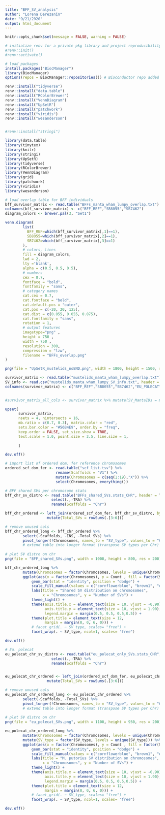 ```yaml
---
title: "BFF_SV_analysis"
author: "Lorena Derezanin"
date: "9/21/2020"
output: html_document
---
```


```r
knitr::opts_chunk$set(message = FALSE, warning = FALSE)

# initialize renv for a private pkg library and project reproducibility
#renv::init()
#renv::activate()

# load packages
install.packages("BiocManager")
library(BiocManager)
options(repos = BiocManager::repositories()) # Bioconductor repo added to renv

renv::install("tidyverse")
renv::install("data.table")
renv::install("RColorBrewer")
renv::install("VennDiagram")
renv::install("UpSetR")
renv::install("patchwork")
renv::install("viridis")
renv::install("wesanderson")


#renv::install("stringi")

library(data.table)
library(tinytex)
library(knitr)
library(stringi)
library(UpSetR)
library(tidyverse)
library(RColorBrewer)
library(VennDiagram)
library(grid)
library(patchwork)
library(viridis)
library(wesanderson)

```



```r

# load overlap table for BFF individuals
bff_survivor_matrix <- read.table("BFFs_manta_wham_lumpy_overlap.txt")
colnames(bff_survivor_matrix) <- c("BFF_REF","SB8055","SB7462") 
diagram_colors <- brewer.pal(3, "Set1")

venn.diagram(
        list(
          BFF_REF=which(bff_survivor_matrix[,1]==1), 
          SB8055=which(bff_survivor_matrix[,2]==1), 
          SB7462=which(bff_survivor_matrix[,3]==1)
        ), 
        # colors, lines
        fill = diagram_colors, 
        lwd = 2, 
        lty ='blank', 
        alpha = c(0.5, 0.5, 0.5), 
        # numbers
        cex = 0.7, 
        fontface = "bold",  
        fontfamily = "sans",
        # category names
        cat.cex = 0.7,
        cat.fontface = "bold",
        cat.default.pos = "outer",
        cat.pos = c(-20, 20, 125),
        cat.dist = c(0.055, 0.055, 0.075),
        cat.fontfamily = "sans",
        rotation = 1,
        # output features
        imagetype="png" ,
        height = 750 , 
        width = 750 , 
        resolution = 300,
        compression = "lzw",
        filename = "BFFs_overlap.png"
)


```

```r


png(file = "UpSetR_mustelids_noBND.png", width = 1800, height = 1500, res = 300)

survivor_matrix <- read.table("mustelids_manta_wham_lumpy_overlap.txt")
SV_info <- read.csv("mustelids_manta_wham_lumpy_SV_info.txt", header = F, sep = "\t")
colnames(survivor_matrix) <- c("BFF_REF","SB8055","SB7462","EU_POLECAT") 
                           

#survivor_matrix_all_cols <- survivor_matrix %>% mutate(SV_MantaIDs = mantaIDs) %>% select(SV_MantaIDs, everything())

upset(
      survivor_matrix, 
      nsets = 4, nintersects = 16, 
      mb.ratio = c(0.7, 0.3), matrix.color = "red", 
      sets.bar.color = "#56B4E9", order.by = "freq", 
      keep.order = FALSE, set_size.show = TRUE, 
      text.scale = 1.0, point.size = 2.5, line.size = 1,
      
      )

dev.off()

```


```r

# import list of ordered dom. fer reference chromosomes
ordered_scf_dom_fer <- read.table("scf_list.tsv") %>% 
                       rename(Scaffolds = "V1") %>%
                       mutate(Chromosomes = c(seq(1:19),"X")) %>%
                       select(Chromosomes, everything())

```



```r
# BFF shared SVs per chromosome stats
bff_chr_sv_distro <- read.table("BFFs_shared_SVs.stats_CHR", header = T) %>%
                     select(.,-TRA) %>%
                     rename(Scaffolds = "Chr")

bff_chr_ordered <- left_join(ordered_scf_dom_fer, bff_chr_sv_distro, by = "Scaffolds") %>%
                   mutate(Total_SVs = rowSums(.[3:6]))


```




```r

# remove unused cols
bff_chr_ordered_long <- bff_chr_ordered %>%
        select(-Scaffolds, -INS, -Total_SVs) %>%
        pivot_longer(!Chromosomes, names_to = "SV_type", values_to = "Count") 
        # extend table into longer format (transpose SV types per Chr)
 
# plot SV distro on chr
png(file = "BFF_shared_SVs.png", width = 1000, height = 800, res = 200)

bff_chr_ordered_long %>%
        mutate(Chromosomes = factor(Chromosomes, levels = unique(Chromosomes))) %>%
        ggplot(aes(x = factor(Chromosomes), y = Count , fill = factor(SV_type))) +
            geom_bar(stat = "identity", position = "dodge") +
            scale_fill_manual(values = c("cornflowerblue", "brown1", "darkgoldenrod1"), name = "SV type") +
            labs(title = "Shared SV distribution on chromosomes",
                 x = "Chromosomes", y = "Number of SVs") +
            theme_light() +
            theme(axis.title.x = element_text(size = 10, vjust = -0.90),
                  axis.title.y = element_text(size = 10, vjust = 1.90),
                  legend.margin = margin(0.5, 0.5, 0.5,0.5)) +
            theme(plot.title = element_text(size = 12,
                  margin = margin(0, 0, 6, 0))) +
            # facet_grid(. ~ SV_type, scales= "free") +
            facet_wrap(. ~ SV_type, ncol=1, scales= "free") 

dev.off()  


```


```r

# Eu. polecat
eu_polecat_chr_sv_distro <- read.table("eu_polecat_only_SVs.stats_CHR", header = T) %>%
                     select(.,-TRA) %>%
                     rename(Scaffolds = "Chr")


eu_polecat_chr_ordered <- left_join(ordered_scf_dom_fer, eu_polecat_chr_sv_distro, by = "Scaffolds") %>%
                   mutate(Total_SVs = rowSums(.[3:6]))

```



```r

# remove unused cols
eu_polecat_chr_ordered_long <- eu_polecat_chr_ordered %>%
        select(-Scaffolds, -Total_SVs) %>%
        pivot_longer(!Chromosomes, names_to = "SV_type", values_to = "Count") 
        # extend table into longer format (transpose SV types per Chr)
 
# plot SV distro on chr
png(file = "eu_polecat_SVs.png", width = 1100, height = 950, res = 200)

eu_polecat_chr_ordered_long %>%
        mutate(Chromosomes = factor(Chromosomes, levels = unique(Chromosomes))) %>%
        mutate(SV_type = factor(SV_type, levels = unique(SV_type))) %>%
        ggplot(aes(x = factor(Chromosomes), y = Count , fill = factor(SV_type))) +
            geom_bar(stat = "identity", position = "dodge") +
            scale_fill_manual(values = c("cornflowerblue", "brown1", "darkgoldenrod1", "darkolivegreen3"), name = "SV type") +
            labs(title = "M. putorius SV distribution on chromosomes",
                 x = "Chromosomes", y = "Number of SVs") +
            theme_light() +
            theme(axis.title.x = element_text(size = 10, vjust = -0.90),
                  axis.title.y = element_text(size = 10, vjust = 1.90),
                  legend.margin = margin(0.5, 0.5, 0.5,0.5)) +
            theme(plot.title = element_text(size = 12,
                  margin = margin(0, 0, 6, 0))) +
            # facet_grid(. ~ SV_type, scales= "free") +
            facet_wrap(. ~ SV_type, ncol=1, scales= "free") 

dev.off()  


```
